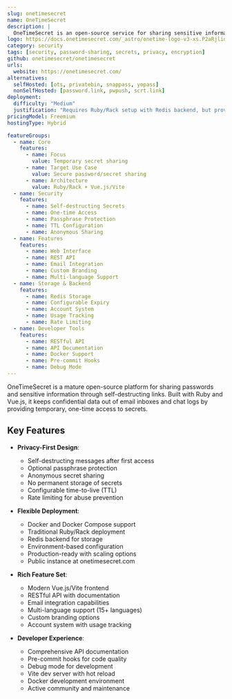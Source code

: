 ```yaml
---
slug: onetimesecret
name: OneTimeSecret
description: |
  OneTimeSecret is an open-source service for sharing sensitive information like passwords and private links that self-destruct after being accessed, ensuring your confidential data stays out of email inboxes and chat logs.
logo: https://docs.onetimesecret.com/_astro/onetime-logo-v3-xs.P2aRjlid.png
category: security
tags: [security, password-sharing, secrets, privacy, encryption]
github: onetimesecret/onetimesecret
urls:
  website: https://onetimesecret.com/
alternatives:
  selfHosted: [ots, privatebin, snappass, yopass]
  nonSelfHosted: [password.link, pwpush, scrt.link]
deployment:
  difficulty: "Medium"
  justification: "Requires Ruby/Rack setup with Redis backend, but provides Docker support and comprehensive documentation."
pricingModel: Freemium
hostingType: Hybrid

featureGroups:
  - name: Core
    features:
      - name: Focus
        value: Temporary secret sharing
      - name: Target Use Case
        value: Secure password/secret sharing
      - name: Architecture
        value: Ruby/Rack + Vue.js/Vite
  - name: Security
    features:
      - name: Self-destructing Secrets
      - name: One-time Access
      - name: Passphrase Protection
      - name: TTL Configuration
      - name: Anonymous Sharing
  - name: Features
    features:
      - name: Web Interface
      - name: REST API
      - name: Email Integration
      - name: Custom Branding
      - name: Multi-language Support
  - name: Storage & Backend
    features:
      - name: Redis Storage
      - name: Configurable Expiry
      - name: Account System
      - name: Usage Tracking
      - name: Rate Limiting
  - name: Developer Tools
    features:
      - name: RESTful API
      - name: API Documentation
      - name: Docker Support
      - name: Pre-commit Hooks
      - name: Debug Mode
---
```


OneTimeSecret is a mature open-source platform for sharing passwords and sensitive information through self-destructing links. Built with Ruby and Vue.js, it keeps confidential data out of email inboxes and chat logs by providing temporary, one-time access to secrets.

## Key Features

- **Privacy-First Design**:

  - Self-destructing messages after first access
  - Optional passphrase protection
  - Anonymous secret sharing
  - No permanent storage of secrets
  - Configurable time-to-live (TTL)
  - Rate limiting for abuse prevention

- **Flexible Deployment**:

  - Docker and Docker Compose support
  - Traditional Ruby/Rack deployment
  - Redis backend for storage
  - Environment-based configuration
  - Production-ready with scaling options
  - Public instance at onetimesecret.com

- **Rich Feature Set**:

  - Modern Vue.js/Vite frontend
  - RESTful API with documentation
  - Email integration capabilities
  - Multi-language support (15+ languages)
  - Custom branding options
  - Account system with usage tracking

- **Developer Experience**:
  - Comprehensive API documentation
  - Pre-commit hooks for code quality
  - Debug mode for development
  - Vite dev server with hot reload
  - Docker development environment
  - Active community and maintenance
